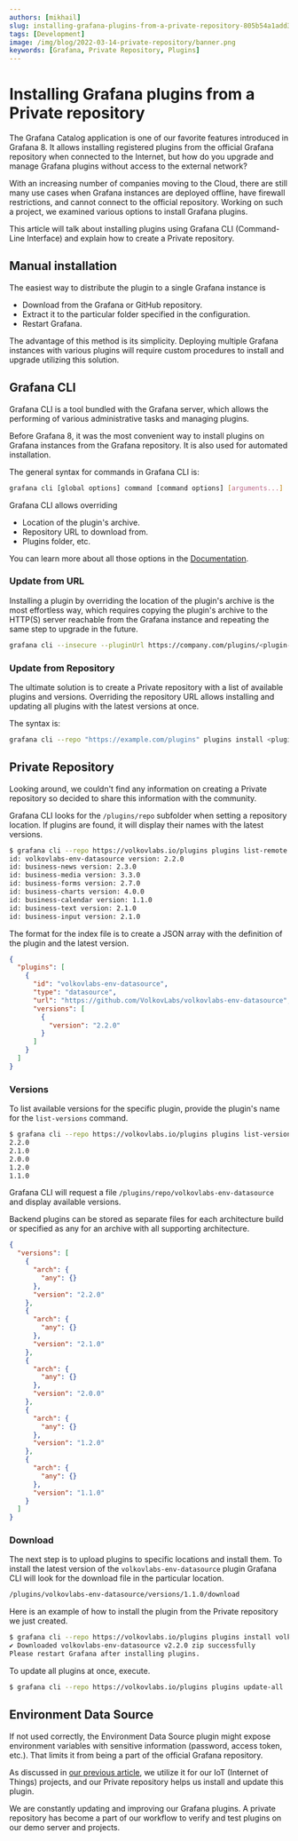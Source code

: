 ```yaml
---
authors: [mikhail]
slug: installing-grafana-plugins-from-a-private-repository-805b54a1add3/
tags: [Development]
image: /img/blog/2022-03-14-private-repository/banner.png
keywords: [Grafana, Private Repository, Plugins]
---
```


# Installing Grafana plugins from a Private repository

The Grafana Catalog application is one of our favorite features introduced in Grafana 8. It allows installing registered plugins from the official Grafana repository when connected to the Internet, but how do you upgrade and manage Grafana plugins without access to the external network?

With an increasing number of companies moving to the Cloud, there are still many use cases when Grafana instances are deployed offline, have firewall restrictions, and cannot connect to the official repository. Working on such a project, we examined various options to install Grafana plugins.

This article will talk about installing plugins using Grafana CLI (Command-Line Interface) and explain how to create a Private repository.

## Manual installation

The easiest way to distribute the plugin to a single Grafana instance is

- Download from the Grafana or GitHub repository.
- Extract it to the particular folder specified in the configuration.
- Restart Grafana.

The advantage of this method is its simplicity. Deploying multiple Grafana instances with various plugins will require custom procedures to install and upgrade utilizing this solution.

## Grafana CLI

Grafana CLI is a tool bundled with the Grafana server, which allows the performing of various administrative tasks and managing plugins.

Before Grafana 8, it was the most convenient way to install plugins on Grafana instances from the Grafana repository. It is also used for automated installation.

The general syntax for commands in Grafana CLI is:

```sh
grafana cli [global options] command [command options] [arguments...]
```

Grafana CLI allows overriding

- Location of the plugin's archive.
- Repository URL to download from.
- Plugins folder, etc.

You can learn more about all those options in the [Documentation](https://grafana.com/docs/grafana/latest/cli/).

### Update from URL

Installing a plugin by overriding the location of the plugin's archive is the most effortless way, which requires copying the plugin's archive to the HTTP(S) server reachable from the Grafana instance and repeating the same step to upgrade in the future.

```sh
grafana cli --insecure --pluginUrl https://company.com/plugins/<plugin-id>-<plugin-version>.zip plugins install <plugin-id>
```

### Update from Repository

The ultimate solution is to create a Private repository with a list of available plugins and versions. Overriding the repository URL allows installing and updating all plugins with the latest versions at once.

The syntax is:

```sh
grafana cli --repo "https://example.com/plugins" plugins install <plugin-id>
```

## Private Repository

Looking around, we couldn't find any information on creating a Private repository so decided to share this information with the community.

Grafana CLI looks for the `/plugins/repo` subfolder when setting a repository location. If plugins are found, it will display their names with the latest versions.

```sh
$ grafana cli --repo https://volkovlabs.io/plugins plugins list-remote
id: volkovlabs-env-datasource version: 2.2.0
id: business-news version: 2.3.0
id: business-media version: 3.3.0
id: business-forms version: 2.7.0
id: business-charts version: 4.0.0
id: business-calendar version: 1.1.0
id: business-text version: 2.1.0
id: business-input version: 2.1.0
```

The format for the index file is to create a JSON array with the definition of the plugin and the latest version.

```json
{
  "plugins": [
    {
      "id": "volkovlabs-env-datasource",
      "type": "datasource",
      "url": "https://github.com/VolkovLabs/volkovlabs-env-datasource",
      "versions": [
        {
          "version": "2.2.0"
        }
      ]
    }
  ]
}
```

### Versions

To list available versions for the specific plugin, provide the plugin's name for the `list-versions` command.

```sh
$ grafana cli --repo https://volkovlabs.io/plugins plugins list-versions volkovlabs-env-datasource
2.2.0
2.1.0
2.0.0
1.2.0
1.1.0
```

Grafana CLI will request a file `/plugins/repo/volkovlabs-env-datasource` and display available versions.

Backend plugins can be stored as separate files for each architecture build or specified as any for an archive with all supporting architecture.

```json
{
  "versions": [
    {
      "arch": {
        "any": {}
      },
      "version": "2.2.0"
    },
    {
      "arch": {
        "any": {}
      },
      "version": "2.1.0"
    },
    {
      "arch": {
        "any": {}
      },
      "version": "2.0.0"
    },
    {
      "arch": {
        "any": {}
      },
      "version": "1.2.0"
    },
    {
      "arch": {
        "any": {}
      },
      "version": "1.1.0"
    }
  ]
}
```

### Download

The next step is to upload plugins to specific locations and install them. To install the latest version of the `volkovlabs-env-datasource` plugin Grafana CLI will look for the download file in the particular location.

```sh
/plugins/volkovlabs-env-datasource/versions/1.1.0/download
```

Here is an example of how to install the plugin from the Private repository we just created.

```sh
$ grafana cli --repo https://volkovlabs.io/plugins plugins install volkovlabs-env-datasource
✔ Downloaded volkovlabs-env-datasource v2.2.0 zip successfully
Please restart Grafana after installing plugins.
```

To update all plugins at once, execute.

```sh
$ grafana cli --repo https://volkovlabs.io/plugins plugins update-all
```

## Environment Data Source

If not used correctly, the Environment Data Source plugin might expose environment variables with sensitive information (password, access token, etc.). That limits it from being a part of the official Grafana repository.

As discussed in [our previous article](/blog/using-environment-variables-for-configuration-provisioning-and-dashboards-in-grafana-279661733416), we utilize it for our IoT (Internet of Things) projects, and our Private repository helps us install and update this plugin.

We are constantly updating and improving our Grafana plugins. A private repository has become a part of our workflow to verify and test plugins on our demo server and projects.
